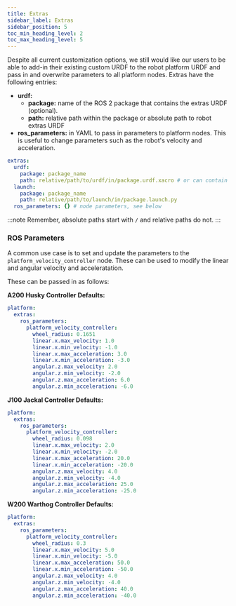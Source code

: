 ```yaml
---
title: Extras
sidebar_label: Extras
sidebar_position: 5
toc_min_heading_level: 2
toc_max_heading_level: 5
---
```



Despite all current customization options, we still would like our users to be able to add-in their existing custom URDF to the robot platform URDF and pass in and overwrite parameters to all platform nodes.
Extras have the following entries:

- **urdf:**
  - **package:** name of the ROS 2 package that contains the extras URDF (optional).
  - **path:** relative path within the package or absolute path to robot extras URDF
- **ros_parameters:** in YAML to pass in parameters to platform nodes. This is useful to change parameters such as the robot's velocity and acceleration.

```yaml
extras:
  urdf:
    package: package_name
    path: relative/path/to/urdf/in/package.urdf.xacro # or can contain /absolute/path/to/urdf.urdf.xacro
  launch:
    package: package_name
    path: relative/path/to/launch/in/package.launch.py
  ros_parameters: {} # node parameters, see below
```

:::note
Remember, absolute paths start with `/` and relative paths do not.
:::

### ROS Parameters

A common use case is to set and update the parameters to the `platform_velocity_controller` node. These can be used to modify the linear and angular velocity and acceleratation.

These can be passed in as follows:

<Tabs groupId="platform">
  <TabItem value="A200" label="A200" default>

**A200 Husky Controller Defaults:**

```yaml
platform:
  extras:
    ros_parameters:
      platform_velocity_controller:
        wheel_radius: 0.1651
        linear.x.max_velocity: 1.0
        linear.x.min_velocity: -1.0
        linear.x.max_acceleration: 3.0
        linear.x.min_acceleration: -3.0
        angular.z.max_velocity: 2.0
        angular.z.min_velocity: -2.0
        angular.z.max_acceleration: 6.0
        angular.z.min_acceleration: -6.0
```

  </TabItem>
  <TabItem value="J100" label="J100">

**J100 Jackal Controller Defaults:**

```yaml
platform:
  extras:
    ros_parameters:
      platform_velocity_controller:
        wheel_radius: 0.098
        linear.x.max_velocity: 2.0
        linear.x.min_velocity: -2.0
        linear.x.max_acceleration: 20.0
        linear.x.min_acceleration: -20.0
        angular.z.max_velocity: 4.0
        angular.z.min_velocity: -4.0
        angular.z.max_acceleration: 25.0
        angular.z.min_acceleration: -25.0
```

  </TabItem>
  <TabItem value="W200" label="W200">

**W200 Warthog Controller Defaults:**

```yaml
platform:
  extras:
    ros_parameters:
      platform_velocity_controller:
        wheel_radius: 0.3
        linear.x.max_velocity: 5.0
        linear.x.min_velocity: -5.0
        linear.x.max_acceleration: 50.0
        linear.x.min_acceleration: -50.0
        angular.z.max_velocity: 4.0
        angular.z.min_velocity: -4.0
        angular.z.max_acceleration: 40.0
        angular.z.min_acceleration: -40.0
```

  </TabItem>
</Tabs>
